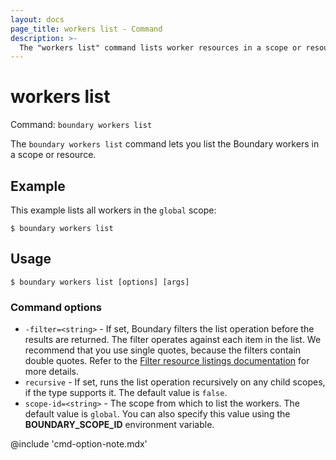 ```yaml
---
layout: docs
page_title: workers list - Command
description: >-
  The "workers list" command lists worker resources in a scope or resource.
---
```


# workers list

Command: `boundary workers list`

The `boundary workers list` command lets you list the Boundary workers in a scope or resource.

## Example

This example lists all workers in the `global` scope:

```shell-session
$ boundary workers list
```

## Usage

<CodeBlockConfig hideClipboard>

```shell-session
$ boundary workers list [options] [args]
```

</CodeBlockConfig>

### Command options

- `-filter=<string>` - If set, Boundary filters the list operation before the results are returned.
The filter operates against each item in the list.
We recommend that you use single quotes, because the filters contain double quotes.
Refer to the [Filter resource listings documentation](/boundary/docs/concepts/filtering/resource-listing) for more details.
- `recursive` - If set, runs the list operation recursively on any child scopes, if the type supports it.
The default value is `false`.
- `scope-id=<string>` - The scope from which to list the workers.
The default value is `global`.
You can also specify this value using the **BOUNDARY_SCOPE_ID** environment variable.

@include 'cmd-option-note.mdx'